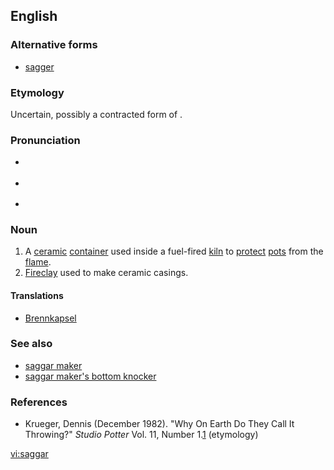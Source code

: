 ==English==

===Alternative forms===
* [[sagger]]

===Etymology===
Uncertain, possibly a contracted form of {{term|safeguard}}.

===Pronunciation===
* {{a|US}} {{IPA|/ˈsæɡ.əɹ/}}
* {{a|UK}} {{IPA|/ˈsæɡ.ə/}}
* {{rhymes|æɡə(r)}}

===Noun===
{{en-noun}}

# A [[ceramic]] [[container]] used inside a fuel-fired [[kiln]] to [[protect]] [[pot]]s from the [[flame]].
# [[fireclay|Fireclay]] used to make ceramic casings.

====Translations====
{{trans-top|ceramic container}}
{{trans-mid}}
{{trans-bottom}}

{{trans-top|fireclay}}
{{trans-mid}}
{{trans-bottom}}

{{checktrans-top}}
* {{ttbc|de}} [[Brennkapsel]] {{f}}
{{trans-bottom}}

===See also===
* [[saggar maker]]
* [[saggar maker's bottom knocker]]

===References===
* Krueger, Dennis (December 1982). "Why On Earth Do They Call It Throwing?" ''Studio Potter'' Vol. 11, Number 1.[http://www.studiopotter.org/articles/?art=art0001] (etymology)

[[vi:saggar]]